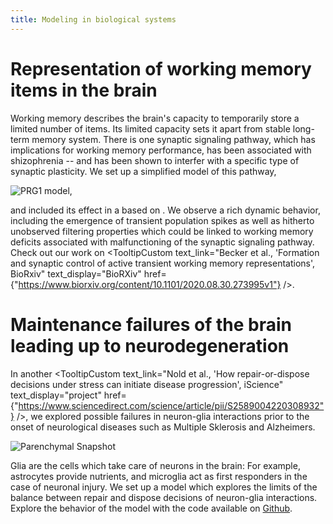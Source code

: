 ```yaml
---
title: Modeling in biological systems
---
```


# Representation of working memory items in the brain

Working memory describes the brain's capacity to temporarily store a limited number of items. Its limited capacity sets it apart from stable long-term memory system. There is one synaptic signaling pathway, which has implications for working memory performance, has been associated with shizophrenia -- and has been shown to interfer with a specific type of synaptic plasticity. We set up a simplified model of this pathway,

![PRG1 model](/static/images/PRG1_Model.png),

and included its effect in a <TooltipCustom
  text_link="Mongillo, Tsodyks: 'Synaptic Theory of Working Memory', Science (2008)"
  href="https://science.sciencemag.org/content/319/5869/1543"
  text_display="computational working memory model"/> based on <TooltipCustom
    text_link="Fuster, Garrett: 'Neuron Activity Related to Short-Term Memory', Science (1971)"
    href="https://science.sciencemag.org/content/173/3997/652.long"
    text_display="population spikes"/>. We observe a rich dynamic behavior, including the emergence of transient
  population spikes
 <G1
  width={200}
  height={200}
 />
 as well as hitherto unobserved filtering properties which could be linked to working memory deficits associated with malfunctioning of the synaptic signaling pathway. Check out our work on <TooltipCustom
   text_link="Becker et al., 'Formation and synaptic control of active transient working memory representations', BioRxiv"
   text_display="BioRXiv"
   href={"https://www.biorxiv.org/content/10.1101/2020.08.30.273995v1"}
 />.


# Maintenance failures of the brain leading up to neurodegeneration

In another <TooltipCustom
  text_link="Nold et al., 'How repair-or-dispose
  decisions under stress can initiate disease progression', iScience"
  text_display="project"
  href={"https://www.sciencedirect.com/science/article/pii/S2589004220308932"}
/>, we explored possible failures in neuron-glia interactions prior to the onset of neurological diseases such as Multiple Sklerosis and Alzheimers.

![Parenchymal Snapshot](/static/images/ParenchymalSnapshot_t.png)

Glia are the cells which take care of neurons in the brain: For example, astrocytes provide nutrients, and microglia act as first responders in the case of neuronal injury. We set up a model which explores the limits of the balance between repair and dispose decisions of neuron-glia interactions.
Explore the behavior of the model with the code available on [Github](https://github.com/NoldAndreas/ResilienceFastAndSlow).
